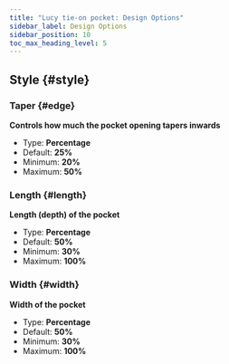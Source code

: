 ```yaml
---
title: "Lucy tie-on pocket: Design Options"
sidebar_label: Design Options
sidebar_position: 10
toc_max_heading_level: 5
---
```



## Style {#style}
### Taper {#edge}

**Controls how much the pocket opening tapers inwards**
- Type: **Percentage**
- Default: **25%**
- Minimum: **20%**
- Maximum: **50%**

<Edge />

### Length {#length}

**Length (depth) of the pocket**
- Type: **Percentage**
- Default: **50%**
- Minimum: **30%**
- Maximum: **100%**

<Length />

### Width {#width}

**Width of the pocket**
- Type: **Percentage**
- Default: **50%**
- Minimum: **30%**
- Maximum: **100%**

<Width />
